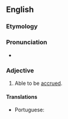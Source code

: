 ==English==

===Etymology===
{{suffix|en|accrue|able}}

===Pronunciation===
* {{a|US}} {{IPA|/ə.ˈkɹu.ə.bəl/|lang=en}}

===Adjective===
{{en-adj}}
# Able to be [[accrued]].

====Translations====
{{trans-top|able to be accrued}}
* Portuguese: {{t|pt|acrescível}}
{{trans-mid}}
{{trans-bottom}}